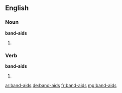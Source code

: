 ==English==

===Noun===
'''band-aids'''

# {{plural of|[[band-aid]]}}

===Verb===
'''band-aids'''

# {{third-person singular of|[[band-aid]]}}

[[ar:band-aids]]
[[de:band-aids]]
[[fr:band-aids]]
[[mg:band-aids]]